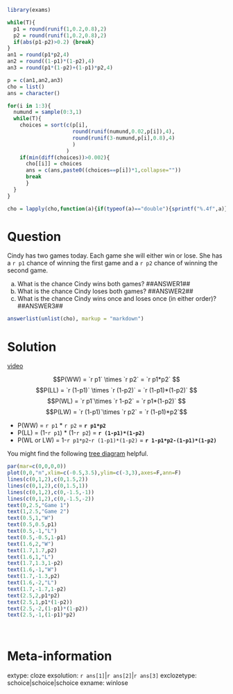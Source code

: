 ```r
library(exams)

while(T){
  p1 = round(runif(1,0.2,0.8),2)
  p2 = round(runif(1,0.2,0.8),2)
  if(abs(p1-p2)>0.2) {break}
}
an1 = round(p1*p2,4)
an2 = round((1-p1)*(1-p2),4)
an3 = round(p1*(1-p2)+(1-p1)*p2,4)

p = c(an1,an2,an3)
cho = list()
ans = character()

for(i in 1:3){
  numund = sample(0:3,1)
  while(T){
    choices = sort(c(p[i],
                     round(runif(numund,0.02,p[i]),4),
                     round(runif(3-numund,p[i],0.8),4)
                     )
                   )
    if(min(diff(choices))>0.002){
      cho[[i]] = choices
      ans = c(ans,paste0((choices==p[i])*1,collapse=""))
      break
      }
  }
}

cho = lapply(cho,function(a){if(typeof(a)=="double"){sprintf("%.4f",a)}else{a}})
```

Question
========
Cindy has two games today. Each game she will either win or lose. She has a `r p1` chance of winning the first game and a `r p2` chance of winning the second game.

a. What is the chance Cindy wins both games? ##ANSWER1##
b. What is the chance Cindy loses both games? ##ANSWER2##
c. What is the chance Cindy wins once and loses once (in either order)? ##ANSWER3##


```r
answerlist(unlist(cho), markup = "markdown")
```


Solution
========


[video](https://vimeo.com/531918967){target="_blank"}

$$P(WW) = `r p1` \times `r p2` = `r p1*p2` $$
$$P(LL) = `r (1-p1)` \times `r (1-p2)` = `r (1-p1)*(1-p2)` $$
$$P(WL) = `r p1`\times `r 1-p2` = `r p1*(1-p2)` $$
$$P(LW) = `r (1-p1)`\times `r p2` = `r (1-p1)*p2`$$

* P(WW) =  `r p1` * `r p2` =  **`r p1*p2`**
* P(LL) =  (1-`r p1`) * (1-`r p2`) =  **`r (1-p1)*(1-p2)`**
* P(WL or LW) = 1-`r p1*p2`-`r (1-p1)*(1-p2)` = **`r 1-p1*p2-(1-p1)*(1-p2)`**

You might find the following [tree diagram](https://en.wikipedia.org/wiki/Tree_diagram_(probability_theory)) helpful.

```r
par(mar=c(0,0,0,0))
plot(0,0,"n",xlim=c(-0.5,3.5),ylim=c(-3,3),axes=F,ann=F)
lines(c(0,1,2),c(0,1.5,2))
lines(c(0,1,2),c(0,1.5,1))
lines(c(0,1,2),c(0,-1.5,-1))
lines(c(0,1,2),c(0,-1.5,-2))
text(0,2.5,"Game 1")
text(1,2.5,"Game 2")
text(0.5,1,"W")
text(0.5,0.5,p1)
text(0.5,-1,"L")
text(0.5,-0.5,1-p1)
text(1.6,2,"W")
text(1.7,1.7,p2)
text(1.6,1,"L")
text(1.7,1.3,1-p2)
text(1.6,-1,"W")
text(1.7,-1.3,p2)
text(1.6,-2,"L")
text(1.7,-1.7,1-p2)
text(2.5,2,p1*p2)
text(2.5,1,p1*(1-p2))
text(2.5,-2,(1-p1)*(1-p2))
text(2.5,-1,(1-p1)*p2)
```
\

Meta-information
============
extype: cloze
exsolution: `r ans[1]`|`r ans[2]`|`r ans[3]`
exclozetype: schoice|schoice|schoice
exname: winlose